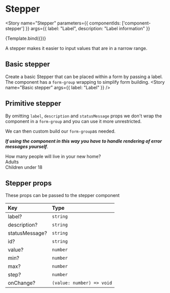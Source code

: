 

<Meta title="Components/Stepper" component={Stepper}/>

# Stepper

<Story
  name="Stepper"
  parameters={{
    componentIds: ['component-stepper']
  }}
  args={{
    label: "Label",
    description: "Label information"
  }}
>
  {Template.bind({})}
</Story>

A stepper makes it easier to input values that are in a narrow range.

## Basic stepper

Create a basic Stepper that can be placed within a form by passing a label. The component has a `form-group` wrapping to simplify form building.
<Canvas>
  <Story
    name="Basic stepper"
    args={{
      label: "Label"
    }}
  />
</Canvas>

## Primitive stepper

By omitting `label`, `description` and `statusMessage` props we don't wrap the component in a `form-group` and you can use it more unrestricted.

<Canvas>
  <Story
    name="Primitive Stepper"
    args={{
      min: 0,
      max: 10,
      step: 2,
    }}
  />
</Canvas>

We can then custom build our `form-group`as needed.

***If using the component in this way you have to handle rendering of error messages yourself***.

<Canvas>
  <div className="form-group">
    <label htmlFor="multiple-steppers" className="mb-5">How many people will live in your new home?</label>
    <div id="multiple-steppers" className="horizontal">
      <div>
        <div>
          <div className="form-info">Adults</div>
          <Stepper
            min={0}
            max={10}
            step={1}
          />
        </div>
      </div>
      <div>
        <div>
          <div className="form-info">Children under 18</div>
          <Stepper
            min={0}
            max={10}
            step={1}
          />
        </div>
      </div>
    </div>
  </div>
</Canvas>

## Stepper props

These props can be passed to the stepper component

| Key         | Type                         |
| :-------       | :------------------------ |
| label?         | `string`                  |
| description?   | `string`                  |
| statusMessage? | `string`                  |
| id?            | `string`                  |
| value?         | `number`                  |
| min?           | `number`                  |
| max?           | `number`                  |
| step?          | `number`                  |
| onChange?      | `(value: number) => void` |

